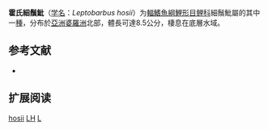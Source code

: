 {{Speciesbox
| name = 霍氏細鬚魮
| status = DD
| status_system = IUCN3.1
| image = 
| genus = Leptobarbus
| species = hosii
| authority = {{le|查爾斯·塔特·里根|Charles Tate Regan|Regan}}, 1906
| synonyms = *''Barbus hosii, Regan, 1906''
}}

'''霍氏細鬚魮'''（[[学名|学名]]：''Leptobarbus hosii''）为[[輻鰭魚綱|輻鰭魚綱]][[鯉形目|鯉形目]][[鲤科|鲤科]]細鬚魮屬的其中一[[種|種]]，分布於[[亞洲|亞洲]][[婆羅洲|婆羅洲]]北部，體長可達8.5公分，棲息在底層水域。

==参考文献==
*{{FishBase_species|genus=Leptobarbus|species=hosii|year=2012|month=1}}

== 扩展阅读 ==
{{refbegin}}
{{wikispecies-inline|Leptobarbus hosii}}
{{refend}}
{{Taxonbar|from=Q1106263}}

[[Category:細鬚魮屬|hosii]]
[[Category:IUCN红色名录数据缺乏物种|LH]]
[[Category:1906年描述的魚類|L]]

{{鯉形目小作品}}